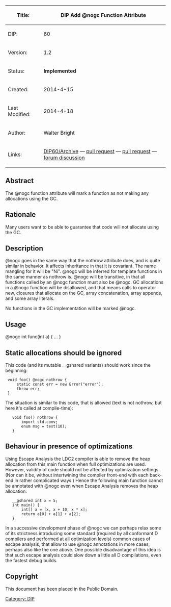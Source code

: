 {| class="wikitable"
!Title:
!'''DIP Add @nogc Function Attribute'''
|-
|DIP:
|60
|-
|Version:
|1.2
|-
|Status:
|'''Implemented'''
|-
|Created:
|2014-4-15
|-
|Last Modified:
|2014-4-18
|-
|Author:
|Walter Bright
|-
|Links:
|[[DIP60/Archive]] — [https://github.com/D-Programming-Language/dmd/pull/3455 pull request] — [https://github.com/D-Programming-Language/dmd/pull/3490 pull request] — [http://forum.dlang.org/post/lijoli$2jma$1@digitalmars.com forum discussion]
|}

== Abstract ==
The @nogc function attribute will mark a function as not making any allocations using the GC.

== Rationale ==
Many users want to be able to guarantee that code will not allocate using the GC.

== Description ==
@nogc goes in the same way that the nothrow attribute does, and is quite similar in behavior.
It affects inheritance in that it is covariant.
The name mangling for it will be "Ni".
@nogc will be inferred for template functions in the same manner as nothrow is.
@nogc will be transitive, in that all functions called by an @nogc function must also be @nogc.
GC allocations in a @nogc function will be disallowed, and that means calls to
operator new, closures that allocate on the GC, array concatenation, array appends, and some array literals.

No functions in the GC implementation will be marked @nogc.

== Usage ==

@nogc int func(int a) { ... }

== Static allocations should be ignored ==

This code (and its mutable __gshared variants) should work since the beginning:

  void foo() @nogc nothrow {
      static const err = new Error("error");
      throw err;
  }

The situation is similar to this code, that is allowed (text is not nothrow, but here it's called at compile-time):

    void foo() nothrow {
        import std.conv;
        enum msg = text(10);
    }

== Behaviour in presence of optimizations ==

Using Escape Analysis the LDC2 compiler is able to remove the heap allocation from this main function when full optimizations are used. However, validity of code should not be affected by optimization settings. (Nor can it be, without intertwining the compiler front-end with each back-end in rather complicated ways.) Hence the following main function cannot be annotated with @nogc even when Escape Analysis removes the heap allocation:

    __gshared int x = 5;
    int main() {
        int[] a = [x, x + 10, x * x];
        return a[0] + a[1] + a[2];
    }

In a successive development phase of @nogc we can perhaps relax some of its strictness introducing some standard (required by all conformant D compilers and performed at all optimization levels) common cases of escape analysis, that allow to use @nogc annotations in more cases, perhaps also like the one above. One possible disadvantage of this idea is that such escape analysis could slow down a little all D compilations, even the fastest debug builds.

== Copyright ==
This document has been placed in the Public Domain.

[[Category: DIP]]